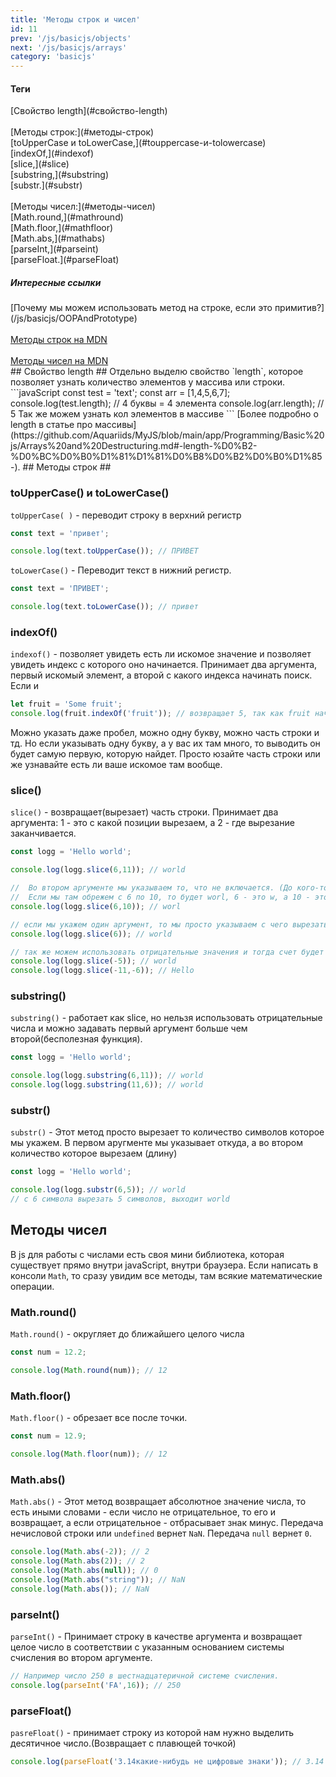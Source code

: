```yaml
---
title: 'Методы строк и чисел'
id: 11
prev: '/js/basicjs/objects'
next: '/js/basicjs/arrays'
category: 'basicjs'
---
```


<div className = 'mdHead'>


#### Теги
<div className = 'tag_js'>[Свойство length](#свойство-length)</div><br/> 
<div className = 'tag_js'>[Методы строк:](#методы-строк)</div> 
<div className = 'mini_tag_js'>[toUpperCase и toLowerCase,](#touppercase-и-tolowercase)</div>
<div className = 'mini_tag_js'>[indexOf,](#indexof)</div>
<div className = 'mini_tag_js'>[slice,](#slice)</div>
<div className = 'mini_tag_js'>[substring,](#substring)</div>
<div className = 'mini_tag_js'>[substr.](#substr)</div><br/>
<div className = 'tag_js'>[Методы чисел:](#методы-чисел)</div> 
<div className = 'mini_tag_js'>[Math.round,](#mathround)</div>
<div className = 'mini_tag_js'>[Math.floor,](#mathfloor)</div>
<div className = 'mini_tag_js'>[Math.abs,](#mathabs)</div>
<div className = 'mini_tag_js'>[parseInt,](#parseint)</div>
<div className = 'mini_tag_js'>[parseFloat.](#parseFloat)</div>

<h5> Интересные ссылки </h5>
<div className = 'mini_tag_js'>[Почему мы можем использовать метод на строке, если это примитив?](/js/basicjs/OOPAndPrototype)</div><br/> 
<div className = 'mini_tag_js'><a target={"_blank"}  href="https://developer.mozilla.org/ru/docs/Web/JavaScript/Reference/Global_Objects/String">Методы строк на MDN </a></div><br/> 
<div className = 'mini_tag_js'><a target={"_blank"}  href="https://developer.mozilla.org/ru/docs/Web/JavaScript/Reference/Global_Objects/Number">Методы чисел на MDN  </a></div>

</div>
## Свойство length ##
Отдельно выделю свойство `length`, которое позволяет узнать количество элементов у массива или строки.
```javaScript
const test = 'text';
const arr = [1,4,5,6,7];
console.log(test.length); // 4 буквы = 4 элемента
console.log(arr.length); // 5 Так же можем узнать кол элементов в массиве
```
[Более подробно о length в статье про массивы](https://github.com/Aquariids/MyJS/blob/main/app/Programming/Basic%20js/Arrays%20and%20Destructuring.md#-length-%D0%B2-%D0%BC%D0%B0%D1%81%D1%81%D0%B8%D0%B2%D0%B0%D1%85-).
## Методы строк ##

### toUpperCase() и toLowerCase() ###
`toUpperCase( )` - переводит строку в верхний регистр
```javaScript
const text = 'привет';

console.log(text.toUpperCase()); // ПРИВЕТ
```
`toLowerCase()` - Переводит текст в нижний регистр.
```javaScript
const text = 'ПРИВЕТ';

console.log(text.toLowerCase()); // привет
```
### indexOf() ###
`indexof()` - позволяет увидеть есть ли искомое значение и позволяет увидеть индекс с которого оно начинается. Принимает два аргумента, первый искомый элемент, а второй с какого индекса начинать поиск. Если и
```javaScript
let fruit = 'Some fruit';
console.log(fruit.indexOf('fruit')); // возвращает 5, так как fruit начинается с 5 индекса.
```
Можно указать даже пробел, можно одну букву, можно часть строки и тд. Но если указывать одну букву, а у вас их там много, то выводить он будет самую первую, которую найдет.
Просто юзайте часть строки или же узнавайте есть ли ваше искомое там вообще.

### slice() ###
`slice()` - возвращает(вырезает) часть строки. Принимает два аргумента: 1 - это с какой позиции вырезаем, а 2 - где вырезание заканчивается.
```javaScript
const logg = 'Hello world';

console.log(logg.slice(6,11)); // world

//  Во втором аргументе мы указываем то, что не включается. (До кого-то момента, но не включая!)
//  Если мы там обрежем с 6 по 10, то будет worl, 6 - это w, а 10 - это d, но он не включает в себя d.
console.log(logg.slice(6,10)); // worl

// если мы укажем один аргумент, то мы просто указываем с чего вырезать и до конца
console.log(logg.slice(6)); // world

// так же можем использовать отрицательные значения и тогда счет будет начинаться с конца строки
console.log(logg.slice(-5)); // world
console.log(logg.slice(-11,-6)); // Hello
```

### substring() ###
`substring()` - работает как slice, но нельзя использовать отрицательные числа и можно задавать первый аргумент больше чем второй(бесполезная функция).
```javaScript
const logg = 'Hello world';

console.log(logg.substring(6,11)); // world
console.log(logg.substring(11,6)); // world
```

### substr() ###
`substr()` - Этот метод просто вырезает то количество символов которое мы укажем. В первом аругменте мы указывает откуда, а во втором количество которое вырезаем (длину)
```javaScript
const logg = 'Hello world';

console.log(logg.substr(6,5)); // world
// с 6 символа вырезать 5 символов, выходит world
```
## Методы чисел ##
В js для работы с числами есть своя мини библиотека, которая существует прямо внутри javaScript, внутри браузера.
Если написать в консоли `Math`, то сразу увидим все методы, там всякие математические операции.<br/>
### Math.round() ###
`Math.round()` - округляет до ближайшего целого числа
```javaScript
const num = 12.2;

console.log(Math.round(num)); // 12
```

### Math.floor() ###
`Math.floor()` - обрезает все после точки.
```javaScript
const num = 12.9;

console.log(Math.floor(num)); // 12
```
### Math.abs() ###
`Math.abs()` - Этот метод возвращает абсолютное значение числа, то есть иными словами - если число не отрицательное,
то его и возвращает, а если отрицательное - отбрасывает знак минус.
Передача нечисловой строки или `undefined` вернет `NaN`. Передача `null` вернет `0`.
 ```javaScript
console.log(Math.abs(-2)); // 2
console.log(Math.abs(2)); // 2
console.log(Math.abs(null)); // 0
console.log(Math.abs("string")); // NaN
console.log(Math.abs()); // NaN
```
### parseInt() ###
`parseInt()` - Принимает строку в качестве аргумента и возвращает целое число в соответствии с указанным основанием системы счисления во втором аргументе.
```javaScript
// Например число 250 в шестнадцатеричной системе счисления.
console.log(parseInt('FA',16)); // 250
```
### parseFloat() ###
`pasreFloat()` - принимает строку из которой нам нужно выделить десятичное число.(Возвращает с плавющей точкой)
```javaScript
console.log(parseFloat('3.14какие-нибудь не цифровые знаки')); // 3.14
```
